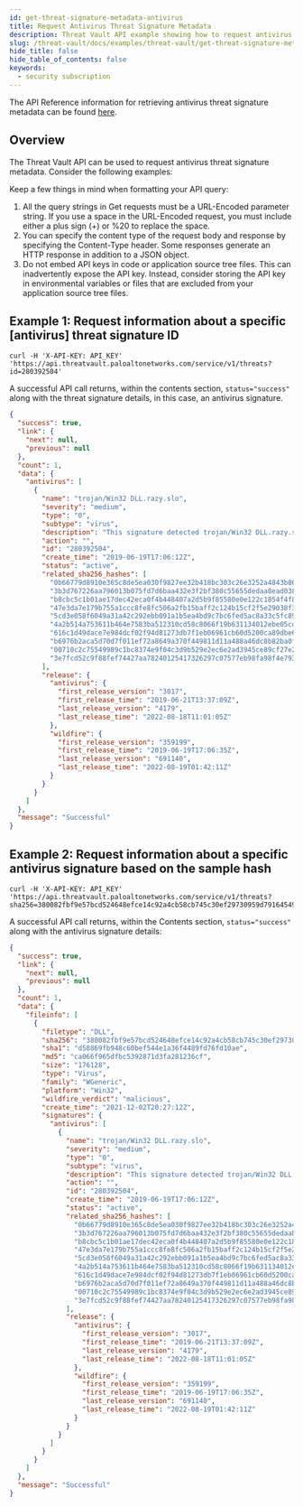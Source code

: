 ```yaml
---
id: get-threat-signature-metadata-antivirus
title: Request Antivirus Threat Signature Metadata
description: Threat Vault API example showing how to request antivirus threat signature metadata.
slug: /threat-vault/docs/examples/threat-vault/get-threat-signature-metadata-antivirus
hide_title: false
hide_table_of_contents: false
keywords:
  - security subscription
---
```


The API Reference information for retrieving antivirus threat signature metadata can be found [here](/cdss/threat-vault/api/threat-prevention#operation/threats).

## Overview

The Threat Vault API can be used to request antivirus threat signature metadata. Consider the following examples:

Keep a few things in mind when formatting your API query:

1. All the query strings in Get requests must be a URL-Encoded parameter string. If you use a space in the URL-Encoded request, you must include either a plus sign (+) or %20 to replace the space.
2. You can specify the content type of the request body and response by specifying the Content-Type header. Some responses generate an HTTP response in addition to a JSON object.
3. Do not embed API keys in code or application source tree files. This can inadvertently expose the API key. Instead, consider storing the API key in environmental variables or files that are excluded from your application source tree files.

## Example 1: Request information about a specific [antivirus] threat signature ID

```shell-session
curl -H 'X-API-KEY: API_KEY' 'https://api.threatvault.paloaltonetworks.com/service/v1/threats?id=280392504'
```

A successful API call returns, within the contents section, `status="success"` along with the threat signature details, in this case, an antivirus signature.

```json
{
  "success": true,
  "link": {
    "next": null,
    "previous": null
  },
  "count": 1,
  "data": {
    "antivirus": [
      {
        "name": "trojan/Win32 DLL.razy.slo",
        "severity": "medium",
        "type": "0",
        "subtype": "virus",
        "description": "This signature detected trojan/Win32 DLL.razy.slo",
        "action": "",
        "id": "280392504",
        "create_time": "2019-06-19T17:06:12Z",
        "status": "active",
        "related_sha256_hashes": [
          "0b66779d8910e365c8de5ea030f9827ee32b418bc303c26e3252a4843b86118d",
          "3b3d767226aa796013b075fd7d6baa432e3f2bf380c55655dedaa8ead038829e",
          "b8cbc5c1b01ae17dec42eca0f4b448407a2d5b9f85580e0e122c1854f4f80e37",
          "47e3da7e179b755a1ccc8fe8fc506a2fb15baff2c124b15cf2f5e29038f3d1ac",
          "5cd3e058f6049a31a42c292ebb091a1b5ea4bd9c7bc6fed5ac8a33c5fc89924a",
          "4a2b514a753611b464e7583ba512310cd58c8066f19b631134012ebe05cd0e5f",
          "616c1d49dace7e984dcf02f94d81273db7f1eb06961cb60d5200ca89dbe640ac",
          "b6976b2aca5d70d7f011ef72a8649a370f449811d11a488a46dc8b82ba0f2f2a",
          "00710c2c75549989c1bc8374e9f04c3d9b529e2ec6e2ad3945ce89cf27e25bd4",
          "3e7fcd52c9f88fef74427aa78240125417326297c07577eb98fa98f4e793ca0e"
        ],
        "release": {
          "antivirus": {
            "first_release_version": "3017",
            "first_release_time": "2019-06-21T13:37:09Z",
            "last_release_version": "4179",
            "last_release_time": "2022-08-18T11:01:05Z"
          },
          "wildfire": {
            "first_release_version": "359199",
            "first_release_time": "2019-06-19T17:06:35Z",
            "last_release_version": "691140",
            "last_release_time": "2022-08-19T01:42:11Z"
          }
        }
      }
    ]
  },
  "message": "Successful"
}
```

## Example 2: Request information about a specific antivirus signature based on the sample hash

```shell-session
curl -H 'X-API-KEY: API_KEY' 'https://api.threatvault.paloaltonetworks.com/service/v1/threats?sha256=380082fbf9e57bcd524648efce14c92a4cb58cb745c30ef29730959d79164549'
```

A successful API call returns, within the Contents section, `status="success"` along with the antivirus signature details:

```json
{
  "success": true,
  "link": {
    "next": null,
    "previous": null
  },
  "count": 1,
  "data": {
    "fileinfo": [
      {
        "filetype": "DLL",
        "sha256": "380082fbf9e57bcd524648efce14c92a4cb58cb745c30ef29730959d79164549",
        "sha1": "d58869fb948c60bef544e1a36f4489fd76fd10ae",
        "md5": "ca066f965dfbc5392871d3fa281236cf",
        "size": "176128",
        "type": "Virus",
        "family": "WGeneric",
        "platform": "Win32",
        "wildfire_verdict": "malicious",
        "create_time": "2021-12-02T20:27:12Z",
        "signatures": {
          "antivirus": [
            {
              "name": "trojan/Win32 DLL.razy.slo",
              "severity": "medium",
              "type": "0",
              "subtype": "virus",
              "description": "This signature detected trojan/Win32 DLL.razy.slo",
              "action": "",
              "id": "280392504",
              "create_time": "2019-06-19T17:06:12Z",
              "status": "active",
              "related_sha256_hashes": [
                "0b66779d8910e365c8de5ea030f9827ee32b418bc303c26e3252a4843b86118d",
                "3b3d767226aa796013b075fd7d6baa432e3f2bf380c55655dedaa8ead038829e",
                "b8cbc5c1b01ae17dec42eca0f4b448407a2d5b9f85580e0e122c1854f4f80e37",
                "47e3da7e179b755a1ccc8fe8fc506a2fb15baff2c124b15cf2f5e29038f3d1ac",
                "5cd3e058f6049a31a42c292ebb091a1b5ea4bd9c7bc6fed5ac8a33c5fc89924a",
                "4a2b514a753611b464e7583ba512310cd58c8066f19b631134012ebe05cd0e5f",
                "616c1d49dace7e984dcf02f94d81273db7f1eb06961cb60d5200ca89dbe640ac",
                "b6976b2aca5d70d7f011ef72a8649a370f449811d11a488a46dc8b82ba0f2f2a",
                "00710c2c75549989c1bc8374e9f04c3d9b529e2ec6e2ad3945ce89cf27e25bd4",
                "3e7fcd52c9f88fef74427aa78240125417326297c07577eb98fa98f4e793ca0e"
              ],
              "release": {
                "antivirus": {
                  "first_release_version": "3017",
                  "first_release_time": "2019-06-21T13:37:09Z",
                  "last_release_version": "4179",
                  "last_release_time": "2022-08-18T11:01:05Z"
                },
                "wildfire": {
                  "first_release_version": "359199",
                  "first_release_time": "2019-06-19T17:06:35Z",
                  "last_release_version": "691140",
                  "last_release_time": "2022-08-19T01:42:11Z"
                }
              }
            }
          ]
        }
      }
    ]
  },
  "message": "Successful"
}
```
